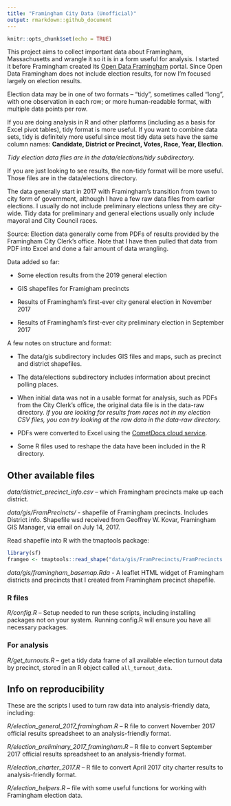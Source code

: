 ```yaml
---
title: "Framingham City Data (Unofficial)"
output: rmarkdown::github_document
---
```


```r
knitr::opts_chunk$set(echo = TRUE)
```

This project aims to collect important data about Framingham, Massachusetts and wrangle it so it is in a form useful for analysis. I started it before Framingham created its [Open Data Framingham](https://data.framinghamma.gov/) portal. Since Open Data Framingham does not include election results, for now I'm focused largely on election results.


Election data may be in one of two formats -- "tidy", sometimes called "long", with one observation in each row; or more human-readable format, with multiple data points per row. 

If you are doing analysis in R and other platforms (including as a basis for Excel pivot tables), tidy format is more useful. If you want to combine data sets, tidy is definitely more useful since most tidy data sets have the same column names: **Candidate, District or Precinct, Votes, Race, Year, Election**.

_Tidy election data files are in the data/elections/tidy subdirectory._

If you are just looking to see results, the non-tidy format will be more useful. Those files are in the data/elections directory.

The data generally start in 2017 with Framingham's transition from town to city form of government, although I have a few raw data files from earlier elections. I usually do not include preliminary elections unless they are city-wide. Tidy data for preliminary and general elections usually only include mayoral and City Council races. 

Source: Election data generally come from PDFs of results provided by the Framingham City Clerk's office. Note that I have then pulled that data from PDF into Excel and done a fair amount of data wrangling. 

Data added so far: 

* Some election results from the 2019 general election

* GIS shapefiles for Framigham precincts

* Results of Framingham's first-ever city general election in November 2017

* Results of Framingham's first-ever city preliminary election in September 2017


A few notes on structure and format:

* The data/gis subdirectory includes GIS files and maps, such as precinct and district shapefiles. 

* The data/elections subdirectory includes information about precinct polling places.

* When initial data was not in a usable format for analysis, such as PDFs from the City Clerk's office, the original data file is in the data-raw directory. _If you are looking for results from races not in my election CSV files, you can try looking at the raw data in the data-raw directory._

* PDFs were converted to Excel using the [CometDocs cloud service](https://www.cometdocs.com/).

* Some R files used to reshape the data have been included in the R directory. 

## Other available files

*data/district_precinct_info.csv* -- which Framingham precincts make up each district.

*data/gis/FramPrecincts/* - shapefile of Framingham precincts. Includes District info. Shapefile wsd received from Geoffrey W. Kovar, Framingham GIS Manager, via email on July 14, 2017.

Read shapefile into R with the tmaptools package:

```r
library(sf)
framgeo <- tmaptools::read_shape("data/gis/FramPrecincts/FramPrecincts.shp", as.sf = TRUE)

```

*data/gis/framingham_basemap.Rda* - A leaflet HTML widget of Framingham districts and precincts that I created from Framingham precinct shapefile.

### R files

*R/config.R* -- Setup needed to run these scripts, including installing packages not on your system. Running config.R will ensure you have all necessary packages.

### For analysis

*R/get_turnouts.R* -- get a tidy data frame of all available election turnout data by precinct, stored in an R object called `all_turnout_data`.



## Info on reproducibility

These are the scripts I used to turn raw data into analysis-friendly data, including:

*R/election_general_2017_framingham.R* -- R file to convert November 2017 official results spreadsheet to an analysis-friendly format.

*R/election_preliminary_2017_framingham.R* -- R file to convert September 2017 official results spreadsheet to an analysis-friendly format.

*R/election_charter_2017.R* -- R file to convert April 2017 city charter results to analysis-friendly format.

*R/election_helpers.R* -- file with some useful functions for working with Framingham election data.




